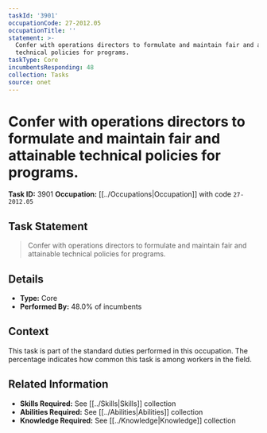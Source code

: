 ```yaml
---
taskId: '3901'
occupationCode: 27-2012.05
occupationTitle: ''
statement: >-
  Confer with operations directors to formulate and maintain fair and attainable
  technical policies for programs.
taskType: Core
incumbentsResponding: 48
collection: Tasks
source: onet
---
```

# Confer with operations directors to formulate and maintain fair and attainable technical policies for programs.

**Task ID:** 3901
**Occupation:** [[../Occupations|Occupation]] with code `27-2012.05`

## Task Statement

> Confer with operations directors to formulate and maintain fair and attainable technical policies for programs.

## Details

- **Type:** Core
- **Performed By:** 48.0% of incumbents

## Context

This task is part of the standard duties performed in this occupation. The percentage indicates how common this task is among workers in the field.

## Related Information

- **Skills Required:** See [[../Skills|Skills]] collection
- **Abilities Required:** See [[../Abilities|Abilities]] collection
- **Knowledge Required:** See [[../Knowledge|Knowledge]] collection
